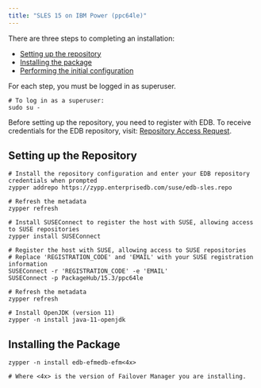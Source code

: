 ```yaml
---
title: "SLES 15 on IBM Power (ppc64le)"
---
```



There are three steps to completing an installation:

- [Setting up the repository](#setting-up-the-repository)
- [Installing the package](#installing-the-package)
- [Performing the initial configuration](12_initial_config)

For each step, you must be logged in as superuser.

```shell
# To log in as a superuser:
sudo su -
```

Before setting up the repository, you need to register with EDB. To receive credentials for the EDB repository, visit: [Repository Access Request](https://www.enterprisedb.com/repository-access-request).

## Setting up the Repository

```shell
# Install the repository configuration and enter your EDB repository credentials when prompted
zypper addrepo https://zypp.enterprisedb.com/suse/edb-sles.repo

# Refresh the metadata
zypper refresh

# Install SUSEConnect to register the host with SUSE, allowing access to SUSE repositories
zypper install SUSEConnect

# Register the host with SUSE, allowing access to SUSE repositories
# Replace 'REGISTRATION_CODE' and 'EMAIL' with your SUSE registration information
SUSEConnect -r 'REGISTRATION_CODE' -e 'EMAIL'
SUSEConnect -p PackageHub/15.3/ppc64le

# Refresh the metadata
zypper refresh

# Install OpenJDK (version 11) 
zypper -n install java-11-openjdk
```

## Installing the Package

```shell
zypper -n install edb-efmedb-efm<4x>

# Where <4x> is the version of Failover Manager you are installing.
```
